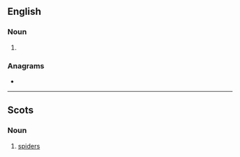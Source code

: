 ==English==

===Noun===
{{head|en|noun plural form}}

# {{plural of|speeder|lang=en}}

===Anagrams===
* {{l|en|preseeds}}

----

==Scots==

===Noun===
{{head|sco|noun plural form}}

# {{lb|sco|South Scots}} [[spiders]]